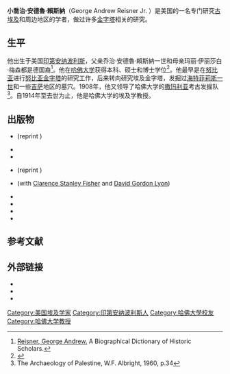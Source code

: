 {{Infobox person
|name              = George Andrew Reisner
|image             = Portrait of George Andrew Reisner.jpg
|image_size        =
|caption           =
|birth_date        = 1867年11月5日
|birth_place       = 美国[[印第安纳波利斯|印第安纳波利斯]]
|death_date        =1942年6月6日
|death_place       = 埃及[[吉萨|吉萨]]
|residence         =
|citizenship       =
|nationality       = 美国
|spouse            = Mary Putnam Bronson
|parents           = Mary Elizabeth Mason<br/>George Andrew Reisner I
|known_for         = 
|children          = Mary B. Reisner
|religion          =
|footnotes         =
|signature         =
}}

'''小喬治·安德魯·賴斯納'''（George Andrew Reisner Jr. {{bd|1867年|11月5日|1942年|6月6日}}）是美国的一名专门研究[[埃及学|古埃及]]和周边地区的学者，做过许多[[金字塔|金字塔]]相关的研究。

==生平==
他出生于美国[[印第安纳波利斯|印第安纳波利斯]]，父亲乔治·安德魯·賴斯納一世和母亲玛丽·伊丽莎白·梅森都是德国裔<ref>[http://arthistorians.info/reisnerg Reisner, George Andrew.] {{Wayback|url=http://arthistorians.info/reisnerg |date=20181106171725 }} A Biographical Dictionary of Historic Scholars.</ref>。他在[[哈佛大学|哈佛大学]]获得本科、硕士和博士学位<ref>{{cite journal |editor-last=Der Manuelian |editor-first=Peter |title=George Andrew Reisner on Archaeological Photography |journal=Journal of the American Research Center in Egypt |date=1 January 1992 |volume=29 |pages=1–34 |jstor=40000481|last1=Der Manuelian |first1=Peter |last2=Reisner |first2=George Andrew |doi=10.2307/40000481 }}</ref>。他最早是在[[努比亚|努比亚]]进行[[努比亚金字塔|努比亚金字塔]]的研究工作，后来转向研究埃及金字塔，发掘过[[海特菲莉斯一世|海特菲莉斯一世]]和一些[[吉萨|吉萨]]地区的墓穴。1908年，他又领导了哈佛大学的[[撒玛利亚|撒玛利亚]]考古发掘队<ref>The Archaeology of Palestine, W.F. Albright, 1960, p.34</ref>。自1914年至去世为止，他是哈佛大学的埃及学教授。

==出版物==
* {{cite book |title=Amulets |publisher=Impr. de l'Institut français d'archéologie orientale |place=Cairo |year=1907 |url=https://archive.org/details/amulets35reis}} (reprint {{ISBN|978-1-57898-718-4}})
* {{cite book |title=Early dynastic cemeteries of Naga-ed-Dêr |publisher= J. C. Hinrichs |place=Leipzig |year=1908 |url=https://archive.org/details/earlydynasticcem01hearuoft}}
* {{cite book |title=The Egyptian conception of immortality |publisher=The Riverside Press (Houghton Mifflin) |place=Cambridge |year=1912 |url=https://archive.org/details/egyptianconcepti00reisrich}}
* {{cite book |title=Excavations at Kerma |publisher=Peabody Museum of Harvard University |place=Cambridge |year=1923}} (reprint {{ISBN|0-527-01028-6}})
* {{cite book |title=Harvard excavations at Samaria, 1908-1910 |publisher=Harvard University Press |place=Cambridge |year=1924}} (with [[Clarence_Stanley_Fisher|Clarence Stanley Fisher]] and [[David_Gordon_Lyon|David Gordon Lyon]])
* {{cite book |title=Mycerinus, the temples of the third pyramid at Giza |publisher=Harvard University Press |place=Cambridge |year=1931}}
* {{cite book |title=The development of the Egyptian tomb down to the accession of Cheops |publisher=Harvard University Press |place=Cambridge |year=1936}}
* {{cite book |title=A history of the Giza Necropolis |url=https://archive.org/details/historyofgizanec0002reis |publisher=Harvard University Press |place=Cambridge |year=1942}}
* {{cite book |title=Canopics |publisher=Impr. de l'Institut français d'archéologie orientale |place=Cairo |year=1967}}
==参考文献==
{{Reflist}}

==外部链接==
* {{Gutenberg author |id=Reisner,+George+Andrew | name=George Andrew Reisner}}
* {{Internet Archive author |sname=George Andrew Reisner}}
* {{Find a Grave|133066116}}

{{Authority control}}

{{DEFAULTSORT:Reisner, George}}
[[Category:美国埃及学家|Category:美国埃及学家]]
[[Category:印第安纳波利斯人|Category:印第安纳波利斯人]]
[[Category:哈佛大學校友|Category:哈佛大學校友]]
[[Category:哈佛大学教授|Category:哈佛大学教授]]
